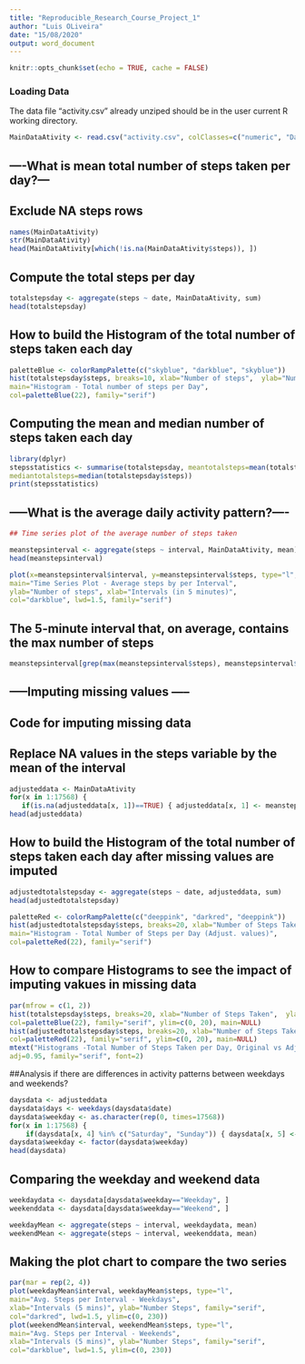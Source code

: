 ---
title: "Reproducible_Research_Course_Project_1"
author: "Luis OLiveira"
date: "15/08/2020"
output: word_document
---
```{r setup, include=FALSE}
knitr::opts_chunk$set(echo = TRUE, cache = FALSE)
```

### Loading Data
The data file "activity.csv" already unziped should be in the user current R working directory.

```{r} 
MainDataAtivity <- read.csv("activity.csv", colClasses=c("numeric", "Date", "numeric")) 
```

## ----What is mean total number of steps taken per day?---

## Exclude NA steps rows
```{r} 
names(MainDataAtivity) 
str(MainDataAtivity) 
head(MainDataAtivity[which(!is.na(MainDataAtivity$steps)), ]) 
```

## Compute the total steps per day
```{r} 
totalstepsday <- aggregate(steps ~ date, MainDataAtivity, sum) 
head(totalstepsday) 
```

## How to build the Histogram of the total number of steps taken each day
```{r} 
paletteBlue <- colorRampPalette(c("skyblue", "darkblue", "skyblue")) 
hist(totalstepsday$steps, breaks=10, xlab="Number of steps",  ylab="Number of days",
main="Histogram - Total number of steps per Day", 
col=paletteBlue(22), family="serif") 
```

## Computing the mean and median number of steps taken each day
```{r} 
library(dplyr) 
stepsstatistics <- summarise(totalstepsday, meantotalsteps=mean(totalstepsday$steps),                              
mediantotalsteps=median(totalstepsday$steps)) 
print(stepsstatistics) 
```

## -----What is the average daily activity pattern?----
```{r}
## Time series plot of the average number of steps taken

meanstepsinterval <- aggregate(steps ~ interval, MainDataAtivity, mean) 
head(meanstepsinterval) 

plot(x=meanstepsinterval$interval, y=meanstepsinterval$steps, type="l", 
main="Time Series Plot - Average steps by per Interval", 
ylab="Number of steps", xlab="Intervals (in 5 minutes)", 
col="darkblue", lwd=1.5, family="serif")
```

## The 5-minute interval that, on average, contains the max number of steps
```{r}
meanstepsinterval[grep(max(meanstepsinterval$steps), meanstepsinterval$steps), ]
```

## -----Imputing missing values -----
## Code for imputing missing data
## Replace NA values in the steps variable by the mean of the interval

```{r}
adjusteddata <- MainDataAtivity 
for(x in 1:17568) { 
   if(is.na(adjusteddata[x, 1])==TRUE) { adjusteddata[x, 1] <- meanstepsinterval[meanstepsinterval$interval %in% adjusteddata[x, 3], 2] } } 
head(adjusteddata) 
```


## How to build the Histogram of the total number of steps taken each day after missing values are imputed

```{r}
adjustedtotalstepsday <- aggregate(steps ~ date, adjusteddata, sum) 
head(adjustedtotalstepsday) 

paletteRed <- colorRampPalette(c("deeppink", "darkred", "deeppink")) 
hist(adjustedtotalstepsday$steps, breaks=20, xlab="Number of Steps Taken",  ylab="Number of Days",
main="Histogram - Total Number of Steps per Day (Adjust. values)", 
col=paletteRed(22), family="serif") 
```


## How to compare Histograms to see the impact of imputing vakues in missing data

```{r}
par(mfrow = c(1, 2)) 
hist(totalstepsday$steps, breaks=20, xlab="Number of Steps Taken",  ylab="Number of Days",
col=paletteBlue(22), family="serif", ylim=c(0, 20), main=NULL) 
hist(adjustedtotalstepsday$steps, breaks=20, xlab="Number of Steps Taken Adjusted",  ylab="Number of Days",
col=paletteRed(22), family="serif", ylim=c(0, 20), main=NULL) 
mtext("Histograms -Total Number of Steps Taken per Day, Original vs Adjusted Data", 
adj=0.95, family="serif", font=2) 
```

##Analysis if there are differences in activity patterns between weekdays and weekends?

```{r}
daysdata <- adjusteddata 
daysdata$days <- weekdays(daysdata$date) 
daysdata$weekday <- as.character(rep(0, times=17568)) 
for(x in 1:17568) { 
    if(daysdata[x, 4] %in% c("Saturday", "Sunday")) { daysdata[x, 5] <- "Weekend" } else { daysdata[x, 5] <- "Weekday" } } 
daysdata$weekday <- factor(daysdata$weekday) 
head(daysdata) 
```

## Comparing the weekday and weekend data

```{r}
weekdaydata <- daysdata[daysdata$weekday=="Weekday", ] 
weekenddata <- daysdata[daysdata$weekday=="Weekend", ] 

weekdayMean <- aggregate(steps ~ interval, weekdaydata, mean) 
weekendMean <- aggregate(steps ~ interval, weekenddata, mean) 
```

## Making the plot chart to compare the two series
```{r}
par(mar = rep(2, 4))
plot(weekdayMean$interval, weekdayMean$steps, type="l", 
main="Avg. Steps per Interval - Weekdays", 
xlab="Intervals (5 mins)", ylab="Number Steps", family="serif", 
col="darkred", lwd=1.5, ylim=c(0, 230)) 
plot(weekendMean$interval, weekendMean$steps, type="l", 
main="Avg. Steps per Interval - Weekends", 
xlab="Intervals (5 mins)", ylab="Number Steps", family="serif", 
col="darkblue", lwd=1.5, ylim=c(0, 230)) 
```
